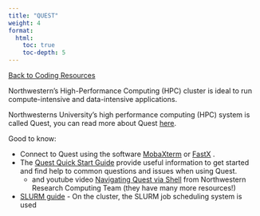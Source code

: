 ```yaml
---
title: "QUEST"
weight: 4
format: 
  html: 
    toc: true
    toc-depth: 5
---
```

[[Back to Coding Resources](../coding_resources.qmd)]{.aside}

Northwestern’s High-Performance Computing (HPC) cluster is ideal to run compute-intensive and data-intensive applications.

Northwesterns University’s high performance computing (HPC) system is called Quest, you can read more about Quest [here]().

Good to know:

* Connect to Quest using the software [MobaXterm]() or [FastX]() .
* The [Quest Quick Start Guide]() provide useful information to get started and find help to common questions and issues when using Quest.
    * and youtube video [Navigating Quest via Shell]() from Northwestern Research Computing Team (they have many more resources!)
* [SLURM guide]() - On the cluster, the SLURM job scheduling system is used 